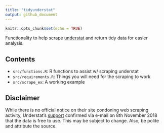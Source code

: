 ```yaml
---
title: "tidyunderstat"
output: github_document
---
```


```r
knitr::opts_chunk$set(echo = TRUE)
```

Functionality to help scrape [understat](https://understat.com/) and return tidy data for easier analysis.

## Contents

- `src/functions.R`: R functions to assist w/ scraping understat
- `src/requirements.R`: Things you will need for the scraping to work
- `src/scrape_ex`: A working example 

## Disclaimer

While there is no official notice on their site condoning web scraping activity, Understat's [support](support@understat.com) confirmed via e-mail on 8th November 2018 that the data is free to use. This may be subject to change. Also, be polite and attribute the source.
